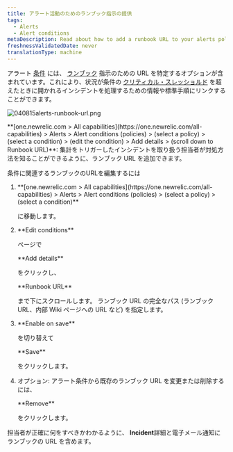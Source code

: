 ```yaml
---
title: アラート活動のためのランブック指示の提供
tags:
  - Alerts
  - Alert conditions
metaDescription: Read about how to add a runbook URL to your alerts policy condtion.
freshnessValidatedDate: never
translationType: machine
---
```


アラート [条件](/docs/alerts/new-relic-alerts-beta/configuring-alert-policies/define-alert-conditions) には、 [ランブック](/docs/using-new-relic/welcome-new-relic/get-started/glossary#alert-runbook) 指示のための URL を特定するオプションが含まれています。これにより、状況が条件の [クリティカル・スレッショルド](/docs/alerts/new-relic-alerts-beta/configuring-alert-policies/define-thresholds-trigger-alert) を超えたときに開かれるインシデントを処理するための情報や標準手順にリンクすることができます。

<img
  title="040815alerts-runbook-url.png"
  alt="040815alerts-runbook-url.png"
  src="/images/accounts_screenshot-full_alerts-runbook.webp"
/>

<figcaption>
  <DNT>**[one.newrelic.com > All capabilities](https://one.newrelic.com/all-capabilities) > Alerts > Alert conditions (policies) > (select a policy) > (select a condition) > (edit the condition) > Add details > (scroll down to Runbook URL)**</DNT>: 集計をトリガーしたインシデントを取り扱う担当者が対処方法を知ることができるように、ランブック URL を追加できます。
</figcaption>

条件に関連するランブックのURLを編集するには

1. <DNT>
     **[one.newrelic.com > All capabilities](https://one.newrelic.com/all-capabilities) > Alerts > Alert conditions (policies) > (select a policy) > (select a condition)**
   </DNT>

   に移動します。

2. <DNT>
     **Edit conditions**
   </DNT>

   ページで

   <DNT>
     **Add details**
   </DNT>

   をクリックし、

   <DNT>
     **Runbook URL**
   </DNT>

   まで下にスクロールします。 ランブック URL の完全なパス (ランブック URL、内部 Wiki ページへの URL など) を指定します。

3. <DNT>
     **Enable on save**
   </DNT>

   を切り替えて

   <DNT>
     **Save**
   </DNT>

   をクリックします。

4. オプション: アラート条件から既存のランブック URL を変更または削除するには、

   <DNT>
     **Remove**
   </DNT>

   をクリックします。

担当者が正確に何をすべきかわかるように、 <DNT>**Incident**</DNT>詳細と電子メール通知にランブックの URL を含めます。

